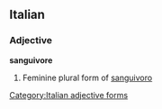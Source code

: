 ==Italian==

===Adjective===
'''sanguivore''' {{f}}

# Feminine plural form of [[sanguivoro]]
[[Category:Italian adjective forms]]